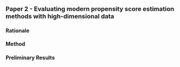 


### Paper 2 - Evaluating modern propensity score estimation methods with high-dimensional data

#### Rationale

#### Method

#### Preliminary Results
